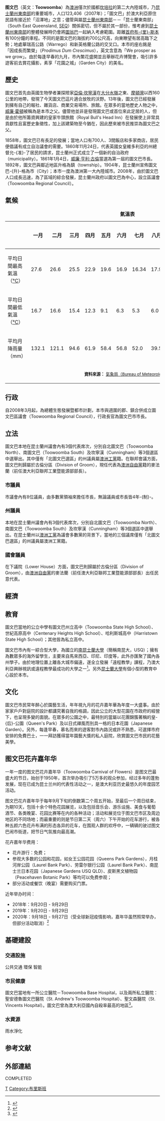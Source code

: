 {{noteTA
|T=zh-hans:图文巴; zh-hk:圖文巴; zh-tw:圖翁巴;
|1=zh-hans:图文巴; zh-hk:圖文巴; zh-tw:圖翁巴;
|2=zh-cn:澳大利亚; zh-tw:澳大利亞; zh-hk:澳洲
}}
{{coord|27|33|S|151|57|E|display=title}}
{{Infobox Australian Place | type = city
| name         = Toowoomba
| state        = qld
| pop          = 123,406 (2007)[http://www.abs.gov.au/AUSSTATS/abs@.nsf/DetailsPage/3218.02006-07?OpenDocument]
| poprank      = 15th
| density      = 209.4
| est          = 1904年
| timezone     = GMT +10
| utc          = 10
| timezone-dst = GMT +10
| utc-dst      = 10
| lga          = {{tsl|en|Toowoomba Regional Council, Queensland|Toowoomba Regional Council}}
| stategov     = {{tsl|en|Electoral district of Toowoomba North|Toowoomba North}}, {{tsl|en|Electoral district of Toowoomba South|Toowoomba South}}, {{tsl|en|Electoral district of Cunningham|Cunningham}}
| dist1        = 78
| location1    = [[布里斯本|布里斯本]]以西132公里
| mintemp      = 16
| maxtemp      = 27.0
| rainfall     = 928
}}

'''图文巴'''（英文：'''Toowoomba'''）為[[澳洲|澳洲]]僅次於國都[[坎培拉|坎培拉]]的第二大內陸城市，乃[[昆士蘭州東南部|昆士蘭州東南部]]的重要城市，人口123,406（2007年）；「圖文巴」於澳大利亞原住民語有接近於「沼澤地」之意；儘管與屬[[昆士蘭州東南部|昆士蘭州東南部]]－－「昆士蘭東南部」（South East Queensland, [[SEQ|SEQ]]）關係密切，但不屬於其一部份，惟考慮到[[昆士蘭州東南部|昆士蘭州東南部]]的整體發展時仍會將[[圖翁巴|圖翁巴]]一起納入考慮範圍。距離[[首府|首府]][[布里斯班|布-{里}-斯本]]有100分鐘的車程。不同的是圖文巴的海拔約700公尺高，向東瞭望有居高臨下之勢；地處華瑞高公路（Warrego）和新英格蘭公路的交叉口。本市的座右銘是「因成長而繁榮」（''Prodimus Dum Crescimus''），英文含意為「We prosper as we grow」。由於每逢早春的九月，市內繁花盛開並且舉辦花卉博覽會，吸引許多遊客前去賞花攝影，素享「花園之城」（Garden City）的美名。

== 歷史 ==
圖文巴首先由英國生物學者兼探險家[[亞倫·坎寧漢|亞倫·坎寧漢]]在[[大分水嶺|大分水嶺]]之東、[[摩頓灣|摩頓灣]]以西160公里的地帶，發現了今天圖文巴這片適合放牧的沃野。13年後，圖文巴已經發展到擁有自己的報社、雜貨店、商業交易場所、旅館。在眾多的當地歷史人物之中，[[威廉·霍頓|威廉·霍頓]]被稱為是本市之父。儘管他並非是發現圖文巴或首位來此定居的人，但是由於他所籌資興建的皇家牛頭旅館（Royal Bull's Head Inn）在發展使上非常具貢獻性且富歷史象徵性，加上該建築物至今猶在，因此歷來被市民推崇為圖文巴之父。

1858年，圖文巴已有長足的發展；當地人口有700人、3間飯店和多家商店，居民便倡議有成立自治議會的需要。1860年11月24日，代表英國女皇維多利亞的州總督允-{准}-了居民的請求，昆士蘭州正式成立了一個新的自治政府（municipality）。1861年1月4日，[[威廉·亨利·古倫|威廉·亨利·古倫]]當選為第一屆的圖文巴市長。1892年，圖文巴與鄰近地區升格為鎮（township）。1904年，昆士蘭州宣佈圖文巴-{升}-格為市（City）；本市一度為澳洲第一大內陸城市。2008年，由於圖文巴人口成長迅速，為了區域的綜合發展，昆士蘭州政府以圖文巴為中心，設立區議會（Toowoomba Regional Council）。

== 氣候 ==
{| class="wikitable" style="width: 75%; margin: 0 auto 0 auto;"
|+ '''氣溫表'''
|-
!   !! 一月 !! 二月 !! 三月 !! 四月 !! 五月 !! 六月 !! 七月 !! 八月 !! 九月 !! 十月 !! 十一月 !! 十二月 !! 年份
|-
! 平均日間最高氣溫（[[攝氏溫標|°C]]）
| 27.6 || 26.6 || 25.5 || 22.9 || 19.6 || 16.9 || 16.34 || 17.9 || 20.9 || 23.7 || 26.0 || 27.5 || 22.6
|-
! 平均日間最低氣溫（[[攝氏溫標|°C]]）
| 16.7 || 16.6 || 15.4 || 12.3 || 9.1 || 6.3 || 5.3 || 6.0 || 8.5 || 11.5 || 13.8 || 15.7 || 11.4
|-
! 平均月降雨量（mm）
| 132.1 || 121.1 || 94.6 || 61.9 || 58.4 || 56.8 || 52.0 || 39.5 || 46.7 || 72.2 || 89.5 || 120.0 || 944.0
|-
| colspan="15" style="text-align: center;" | <small>'''資料來源：''' [http://www.bom.gov.au/climate/averages/tables/cw_041103.shtml 氣象局（Bureau of Meteorology）]{{Wayback|url=http://www.bom.gov.au/climate/averages/tables/cw_041103.shtml |date=20080727022904 }}</small>
|}

== 行政 ==
自2008年3月起，為總體生態發展暨都市計劃，本市與週圍的郡、鎮合併成立圖文巴區議會（Toowoomba Regional Council），行政長官為圖文巴市市長。

== 立法 ==
圖文巴本地在昆士蘭州議會內有3個代表席次，分別自北圖文巴（Toowoomba North）、南圖文巴（Toowoomba South）及坎寧漢（Cunningham）等3個選區中選舉出。其中僅有「北圖文巴選區」的州議員屬[[澳洲工黨|澳洲工黨]]籍。在聯邦會議方面，圖文巴則歸屬於古倫分區（Division of Groom），現任代表為[[澳洲自由黨|澳洲自由黨]]籍的麥法蘭（前任澳大利亞聯邦工業暨能源部部長）。

=== 市議員 ===
市議會內有8位議員，由多數黨領袖來擔任市長，無論議員或市長皆4年-{制}-。

=== 州議員 ===
本地在昆士蘭州議會內有3個代表席次，分別自北圖文巴（Toowoomba North）、南圖文巴（Toowoomba South）及坎寧漢（Cunningham）等3個選區中選舉出。在昆士蘭州以[[澳洲工黨|澳洲工黨]]為議會多數黨的背景下，當地的三個議席僅有「北圖文巴選區」的州議員屬澳洲工黨籍。

=== 國會議員 ===
在下議院（Lower House）方面，圖文巴則歸屬於古倫分區（Division of Groom），由[[澳洲自由黨|澳洲自由黨]]的麥法蘭（前任澳大利亞聯邦工業暨能源部部長）出任民意代表。

== 經濟 ==

==教育==
圖文巴當地的公立中學有圖文巴州立高中（Toowoomba State High School）、世紀高原高中（Centenary Heights High School）、哈利斯城高中（Harristown State High School）；其他皆為私立高中。

圖文巴市內有一綜合型大學，為國立的[[南昆士蘭大學|南昆士蘭大學]]（簡稱南昆大，USQ）；擁有為數眾多的海外留學生，主要來自馬來西亞、印尼、印度等，此外亦匯聚了國內各州學子。由於地理位置上離各大城市偏遠，遂全立發展「遠程教學」課程，乃澳大利亞興辦視訊或遠程教學最成功的大學之一<ref>{{Cite web |url=http://www.icledu.org/USQ/pic/USQMBA.pdf |title=南昆士蘭大學MBA課程 |access-date=2008-07-25 |archive-url=https://web.archive.org/web/20061013153142/http://www.icledu.org/USQ/pic/USQMBA.pdf |archive-date=2006-10-13 |dead-url=yes }}</ref>。另外[[昆士蘭大學|昆士蘭大學]]有個小型的教育中心設於本市。

== 文化 ==
圖文巴市民常年醉心於園藝生活，年年視九月的花卉嘉年華為年度一大盛事。由於家家戶戶對庭院的設計都講究著自我的格調，因此公立的大型花園在市政府的經營下，也呈現多變的面貌。在眾多的公園之中，最特別的當屬以花團錦簇著稱的皇-{后}-公園（Queen's Park）及以日式禪風而別具一格的日本花園（Japanese Garden）。另外，每逢早春，慕名而來的遊客對市內路況或許不熟悉，可選擇市府安排的免費巴士，一一拜訪獲得當年園藝大獎的私人庭院，欣賞圖文巴市民的花藝美學。

== 图文巴花卉嘉年华 ==
一年一度的图文巴花卉嘉年华（Toowoomba Carnival of Flowers）是图文巴最盛大的节日，始创于1950年，首次举办吸引了5万多的观众参加，经过多年的蓬勃发展，现在已成为昆士兰州的代表性活动之一，是澳大利亚历史最悠久的年度园艺活动。

图文巴花卉嘉年华于每年9月下旬的倒数第二个周五开始，至最后一个周日结束，为期10天，包括十余个特色花园展览，以及包括音乐会、游乐设施、美食与葡萄酒节、各类晚宴、花园比赛等在内的各种活动；活动和展览位于图文巴市区及周边地区的不同场地；而最重要的则是节日第二天（周六）下午开始的花车游行，被各种五颜六色花卉布满的形态各异的花车，在围观人群的欢呼中，一辆辆的驶过图文巴闹市街道，把节日气氛推向最高潮。

花卉嘉年华费用：
* 花卉游行：免费；
* 参观大多数的公园和花园，如女王公园花园（Queens Park Gardens），月桂河岸公园（Laurel Bank Park）、劳雷尔银行公园（Laurel Bank Park）、南昆士兰日本花园（Japanese Gardens USQ QLD）、皮斯黑文植物园（Peacehaven Botanic Park）等均可以免费参观；
* 部分活动或餐饮（晚宴）需要购买门票。

近年举办时间：
* 2018年：9月20日 - 9月29日
* 2019年：9月20日 - 9月29日
* 2020年：9月18日 - 9月27日（受全球新冠疫情影响，嘉年华虽然照常举办，但部分活动取消）<ref>{{cite web |title=图文巴花卉嘉年华（Toowoomba Carnival of Flowers） |url=http://australia51.com/place/4AE13CB1-807A-53E9-3341-FF06A884371A/ |website=澳洲无忧网}}</ref>


== 基礎建設 ==
=== 交通設施 ===
公共交通
環保
智能

===市民健康===
圖文巴當地有一所公立醫院－Toowoomba Base Hospital，以及兩所私立醫院：聖安德魯圖文巴醫院（St. Andrew's Toowoomba Hospital）、聖文森醫院（St. Vincents Hospital）。圖文巴曾為澳大利亞國內自殺率最高的地區<ref>{{Cite web |url=http://www.wesleymission.org.au/releases/November05/051108a.asp |title=LifeForce brings suicide prevention message to Toowoomba |accessdate=2008-10-22 |archive-date=2008-07-28 |archive-url=https://web.archive.org/web/20080728085750/http://www.wesleymission.org.au/releases/November05/051108a.asp |dead-url=yes }}</ref>。

=== 水資源 ===
雨水淨化

== 参考文献 ==
{{Reflist|2}}

== 外部連結 ==

COMPLETED
[[Category:昆士蘭州城市|T]]
[[Category:布里斯班|Category:布里斯班]]